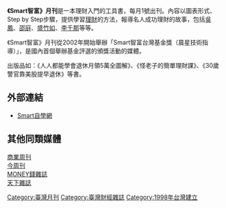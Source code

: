 {{Infobox Newspaper
| name                = 智富月刊<br/><small>Smart Monthly</small>
| image               = 

| caption             = Smart智富月刊 第172期 2012-11-28
| type                = [[雜誌|雜誌]]
| format              = 菊八開（A4）
| owners              = [[城邦出版控股集團|城邦出版控股集團]]
[[商周集團|商周集團]]
| publisher           = [[Smart智富|Smart智富]]
 社長兼總編輯                 林正峰
| editor              =
| chiefeditor         = 
| assoceditor         = 
| staff               = 
| foundation          = 1998年
| ceased publication  = 
| political           = 
| language            = [[正體中文|正體中文]]
| price               = [[新台幣|新台幣]]129元
| headquarters        = [[台北市|台北市]][[中山區_(臺北市)|中山區]]<br>[[民生東路|民生東路]]二段141號12樓
| circulation         = 
| ISSN                = 
| website             = http://smart.businessweekly.com.tw/
| width              = 345px
}}
{{Infobox Company 
| company_name       = 商周集團
| company_name_en    = Business Weekly Group
| company_logo       = 
| company_type       = 
| company_slogan     = 
| market_information = 
| abbreviated_name   = 
| foundation         = 
| location           = 台北市民生東路二段141號4樓
| zip_code           = 104
| telephone_no       = 886-2-2505-6789
| key_people         = 金惟純（[[榮譽發行人|榮譽發行人]]）郭奕伶（[[執行長|執行長]]）朱紀中（[[總經理|總經理]]）
| industry           = 行銷出版業
| products           = 
| capital            = 
| revenue            = 
| total_asset        = 
| operating_income   = 
| profit             = 
| market_value       =
| num_employees      = 
| P/E ratio          =
| earnings per share = 
| Net asset value    =
| accounting_period  = 
| parent             = 
| divisions          =
| major_shareholder  = 
| subsid             = 
| homepage           = http://www.businessweekly.com.tw/
| footnotes          = 
| width              = 345px
}}

'''《Smart智富》月刊'''是一本理財入門的工具書，每月1號出刊。內容以圖表形式、Step by Step步驟，提供學習[[理財|理財]]的方法，報導名人成功理財的故事，包括[[吳鳳|吳鳳]]、[[邵庭|邵庭]]、[[盛竹如|盛竹如]]、[[李千那|李千那]]等等。

《Smart智富》月刊從2002年開始舉辦「Smart智富台灣基金獎（晨星技術指導）」，是國內首個舉辦基金評選的頒獎活動的媒體。

出版品如：《人人都能學會退休月領5萬全圖解》、《怪老子的簡單理財課》、《30歲警官靠美股提早退休》等書。

== 外部連結 ==
* [http://smart.businessweekly.com.tw/ Smart自學網]{{Wayback|url=http://smart.businessweekly.com.tw/ |date=20101002073352 }}

[[Category:臺灣月刊|Category:臺灣月刊]]
[[Category:臺灣財經雜誌|Category:臺灣財經雜誌]]
[[Category:1998年台灣建立|Category:1998年台灣建立]]

== 其他同類媒體 ==
[[商業周刊_(臺灣)|商業周刊]]<br>[[今周刊|今周刊]]<br>[[MONEY錢雜誌|MONEY錢雜誌]]<br>[[天下雜誌|天下雜誌]]<br>